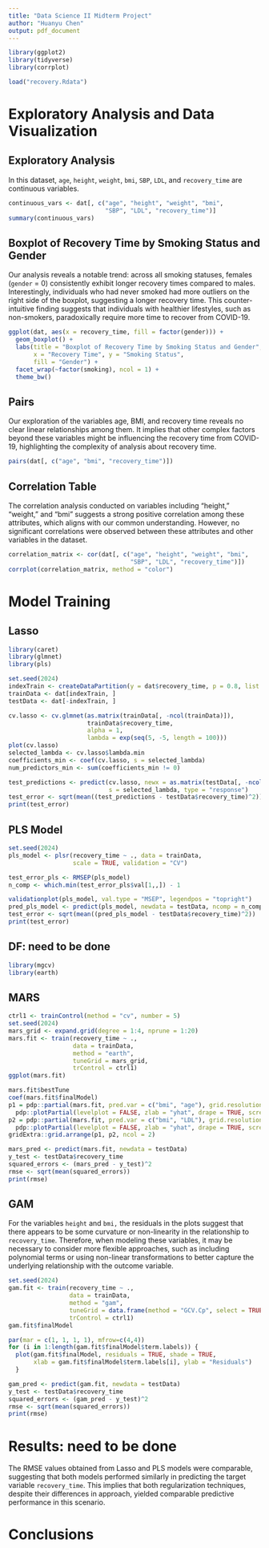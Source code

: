 ```yaml
---
title: "Data Science II Midterm Project"
author: "Huanyu Chen"
output: pdf_document
---
```


```r
library(ggplot2)
library(tidyverse)
library(corrplot)

load("recovery.Rdata")
```

# Exploratory Analysis and Data Visualization

## Exploratory Analysis
In this dataset, `age`, `height`, `weight`, `bmi`, `SBP`, `LDL`, and `recovery_time` are continuous variables.
```r
continuous_vars <- dat[, c("age", "height", "weight", "bmi",
                           "SBP", "LDL", "recovery_time")]
summary(continuous_vars)
```

## Boxplot of Recovery Time by Smoking Status and Gender

Our analysis reveals a notable trend: across all smoking statuses, females (`gender` = 0) consistently exhibit longer recovery times compared to males. Interestingly, individuals who had never smoked had more outliers on the right side of the boxplot, suggesting a longer recovery time. This counter-intuitive finding suggests that individuals with healthier lifestyles, such as non-smokers, paradoxically require more time to recover from COVID-19.

```r
ggplot(dat, aes(x = recovery_time, fill = factor(gender))) +
  geom_boxplot() +
  labs(title = "Boxplot of Recovery Time by Smoking Status and Gender",
       x = "Recovery Time", y = "Smoking Status",
       fill = "Gender") +
  facet_wrap(~factor(smoking), ncol = 1) +
  theme_bw()
```

## Pairs

Our exploration of the variables age, BMI, and recovery time reveals no clear linear relationships among them. It implies that other complex factors beyond these variables might be influencing the recovery time from COVID-19, highlighting the complexity of analysis about recovery time.

```r
pairs(dat[, c("age", "bmi", "recovery_time")])
```

## Correlation Table

The correlation analysis conducted on variables including "height," "weight," and "bmi" suggests a strong positive correlation among these attributes, which aligns with our common understanding. However, no significant correlations were observed between these attributes and other variables in the dataset.

```r
correlation_matrix <- cor(dat[, c("age", "height", "weight", "bmi",
                                  "SBP", "LDL", "recovery_time")])
corrplot(correlation_matrix, method = "color")
```

\newpage
# Model Training
## Lasso
```r
library(caret)
library(glmnet)
library(pls)

set.seed(2024)
indexTrain <- createDataPartition(y = dat$recovery_time, p = 0.8, list = FALSE)
trainData <- dat[indexTrain, ]
testData <- dat[-indexTrain, ]

cv.lasso <- cv.glmnet(as.matrix(trainData[, -ncol(trainData)]),
                      trainData$recovery_time, 
                      alpha = 1, 
                      lambda = exp(seq(5, -5, length = 100)))
plot(cv.lasso)
selected_lambda <- cv.lasso$lambda.min
coefficients_min <- coef(cv.lasso, s = selected_lambda)
num_predictors_min <- sum(coefficients_min != 0)

test_predictions <- predict(cv.lasso, newx = as.matrix(testData[, -ncol(testData)]),
                            s = selected_lambda, type = "response")
test_error <- sqrt(mean((test_predictions - testData$recovery_time)^2))
print(test_error)
```

## PLS Model
```r
set.seed(2024)
pls_model <- plsr(recovery_time ~ ., data = trainData,
                  scale = TRUE, validation = "CV")

test_error_pls <- RMSEP(pls_model)
n_comp <- which.min(test_error_pls$val[1,,]) - 1

validationplot(pls_model, val.type = "MSEP", legendpos = "topright")
pred_pls_model <- predict(pls_model, newdata = testData, ncomp = n_comp)
test_error <- sqrt(mean((pred_pls_model - testData$recovery_time)^2))
print(test_error)
```

## DF: need to be done
```r
library(mgcv)
library(earth)
```


## MARS
```r
ctrl1 <- trainControl(method = "cv", number = 5)
set.seed(2024)
mars_grid <- expand.grid(degree = 1:4, nprune = 1:20)
mars.fit <- train(recovery_time ~ ., 
                  data = trainData, 
                  method = "earth",
                  tuneGrid = mars_grid,
                  trControl = ctrl1)
ggplot(mars.fit)
```

```r
mars.fit$bestTune
coef(mars.fit$finalModel)
p1 = pdp::partial(mars.fit, pred.var = c("bmi", "age"), grid.resolution = 10) %>%
  pdp::plotPartial(levelplot = FALSE, zlab = "yhat", drape = TRUE, screen = list(z = 40, x = -60))
p2 = pdp::partial(mars.fit, pred.var = c("bmi", "LDL"), grid.resolution = 10) %>%
  pdp::plotPartial(levelplot = FALSE, zlab = "yhat", drape = TRUE, screen = list(z = 40, x = -60))
gridExtra::grid.arrange(p1, p2, ncol = 2)
```

```r
mars_pred <- predict(mars.fit, newdata = testData)
y_test <- testData$recovery_time
squared_errors <- (mars_pred - y_test)^2
rmse <- sqrt(mean(squared_errors))
print(rmse)
```

## GAM
For the variables `height` and `bmi,` the residuals in the plots suggest that there appears to be some curvature or non-linearity in the relationship to `recovery_time`. Therefore, when modeling these variables, it may be necessary to consider more flexible approaches, such as including polynomial terms or using non-linear transformations to better capture the underlying relationship with the outcome variable.
```r
set.seed(2024)
gam.fit <- train(recovery_time ~ ., 
                 data = trainData, 
                 method = "gam",
                 tuneGrid = data.frame(method = "GCV.Cp", select = TRUE),
                 trControl = ctrl1)
gam.fit$finalModel
```

```r
par(mar = c(1, 1, 1, 1), mfrow=c(4,4))
for (i in 1:length(gam.fit$finalModel$term.labels)) {
  plot(gam.fit$finalModel, residuals = TRUE, shade = TRUE,
       xlab = gam.fit$finalModel$term.labels[i], ylab = "Residuals")
  }
```

```r
gam_pred <- predict(gam.fit, newdata = testData)
y_test <- testData$recovery_time
squared_errors <- (gam_pred - y_test)^2
rmse <- sqrt(mean(squared_errors))
print(rmse)
```

\newpage
# Results: need to be done

The RMSE values obtained from Lasso and PLS models were comparable, suggesting that both models performed similarly in predicting the target variable `recovery_time`. This implies that both regularization techniques, despite their differences in approach, yielded comparable predictive performance in this scenario.

\newpage
# Conclusions